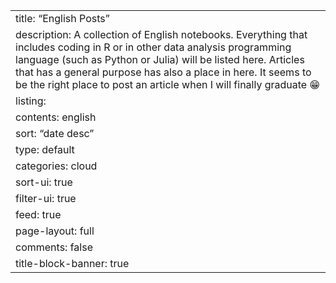 ---
title: "English Posts"
description: A collection of English notebooks. Everything that includes coding in R or in other data analysis programming language (such as Python or Julia) will be listed here. Articles that has a general purpose has also a place in here. It seems to be the right place to post an article when I will finally graduate &#128513; 
listing:
  contents: english
  sort: "date desc"
  type: default
  categories: cloud
  sort-ui: true
  filter-ui: true
  feed: true
page-layout: full
comments: false
title-block-banner: true
---